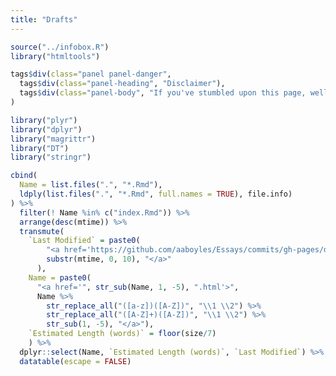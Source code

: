 ```yaml
---
title: "Drafts"
---
```


```r
source("../infobox.R")
library("htmltools")

tags$div(class="panel panel-danger",
  tags$div(class="panel-heading", "Disclaimer"),
  tags$div(class="panel-body", "If you've stumbled upon this page, well done. This is the drafts directory. The quality of these varies from a few sentences (or a bare outline) to near-complete essays that I remain unwilling to publish. Note the phrase *unwilling to publish*. It means that I may not actually believe or endorse the content written here. I strongly encourage you *not* to read these; if nothing else, you have better things to do.")
)
```

```r
library("plyr")
library("dplyr")
library("magrittr")
library("DT")
library("stringr")

cbind(
  Name = list.files(".", "*.Rmd"),
  ldply(list.files(".", "*.Rmd", full.names = TRUE), file.info)
) %>%
  filter(! Name %in% c("index.Rmd")) %>%
  arrange(desc(mtime)) %>%
  transmute(
    `Last Modified` = paste0(
        "<a href='https://github.com/aaboyles/Essays/commits/gh-pages/drafts/", Name, "'>",
        substr(mtime, 0, 10), "</a>"
      ),
    Name = paste0(
      "<a href='", str_sub(Name, 1, -5), ".html'>",
      Name %>%
        str_replace_all("([a-z])([A-Z])", "\\1 \\2") %>%
        str_replace_all("([A-Z]+)([A-Z])", "\\1 \\2") %>%
        str_sub(1, -5), "</a>"),
    `Estimated Length (words)` = floor(size/7)
    ) %>%
  dplyr::select(Name, `Estimated Length (words)`, `Last Modified`) %>%
  datatable(escape = FALSE)
```
